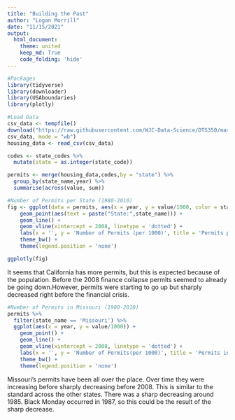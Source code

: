 ```yaml
---
title: "Building the Past"
author: "Logan Morrill"
date: "11/15/2021"
output: 
  html_document:
    theme: united
    keep_md: True
    code_folding: 'hide'
---
```


```r
#Packages
library(tidyverse)
library(downloader)
library(USAboundaries)
library(plotly)
```

```r
#Load Data
csv_data <- tempfile()
download("https://raw.githubusercontent.com/WJC-Data-Science/DTS350/master/permits.csv", 
csv_data, mode = "wb")
housing_data <- read_csv(csv_data)
```

```r
codes <- state_codes %>%
  mutate(state = as.integer(state_code))

permits <- merge(housing_data,codes,by = "state") %>%
  group_by(state_name,year) %>%
  summarise(across(value, sum))

```

```r
#Number of Permits per State (1980-2010)
fig <- ggplot(data = permits, aes(x = year, y = value/1000, color = state_name)) +
    geom_point(aes(text = paste("State:",state_name))) +
    geom_line() +
    geom_vline(xintercept = 2008, linetype = 'dotted') +
    labs(x = '', y = 'Number of Permits (per 1000)', title = 'Permits per State') +
    theme_bw() +
    theme(legend.position = 'none')

ggplotly(fig)
```
It seems that California has more permits, but this is expected because of the population. Before the 2008 finance collapse permits seemed to already be going down.However, permits were starting to go up but sharply decreased right before the financial crisis.
```r
#Number of Permits in Missouri (1980-2010)
permits %>%
  filter(state_name == 'Missouri') %>%
  ggplot(aes(x = year, y = value/1000)) +
    geom_point() +
    geom_line() +
    geom_vline(xintercept = 2008, linetype = 'dotted') +
    labs(x = '', y = 'Number of Permits(per 1000)', title = 'Permits in Missouri') +
    theme_bw() +
    theme(legend.position = 'none')
````
Missouri's permits have been all over the place. Over time they were increasing before sharply decreasing before 2008. This is similar to the standard across the other states. There was a sharp decreasing around 1985. Black Monday occurred in 1987, so this could be the result of the sharp decrease.
